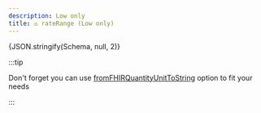 ```yaml
---
description: Low only
title: ⚖️ rateRange (Low only)
---
```



<Tabs>
  <TabItem value="text" label="Human readable text" default>
    <SingleDosageToText dosage={Schema} />
  </TabItem>
  <TabItem value="json" label="Dosage">
    <CodeBlock language="json">{JSON.stringify(Schema, null, 2)}</CodeBlock>
  </TabItem>
</Tabs>

:::tip

Don't forget you can use [fromFHIRQuantityUnitToString](/api/interface/Params) option to fit your needs

:::
